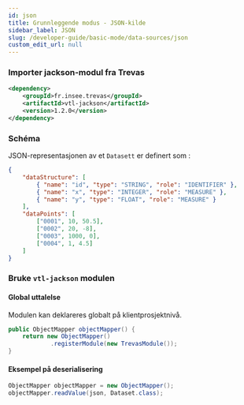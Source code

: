 ```yaml
---
id: json
title: Grunnleggende modus - JSON-kilde
sidebar_label: JSON
slug: /developer-guide/basic-mode/data-sources/json
custom_edit_url: null
---
```


### Importer jackson-modul fra Trevas

```xml
<dependency>
    <groupId>fr.insee.trevas</groupId>
    <artifactId>vtl-jackson</artifactId>
    <version>1.2.0</version>
</dependency>
```

### Schéma

JSON-representasjonen av et `Datasett` er definert som :

```json
{
	"dataStructure": [
		{ "name": "id", "type": "STRING", "role": "IDENTIFIER" },
		{ "name": "x", "type": "INTEGER", "role": "MEASURE" },
		{ "name": "y", "type": "FLOAT", "role": "MEASURE" }
	],
	"dataPoints": [
		["0001", 10, 50.5],
		["0002", 20, -8],
		["0003", 1000, 0],
		["0004", 1, 4.5]
	]
}
```

### Bruke `vtl-jackson` modulen

#### Global uttalelse

Modulen kan deklareres globalt på klientprosjektnivå.

```java
public ObjectMapper objectMapper() {
    return new ObjectMapper()
            .registerModule(new TrevasModule());
}
```

#### Eksempel på deserialisering

```java
ObjectMapper objectMapper = new ObjectMapper();
objectMapper.readValue(json, Dataset.class);
```
